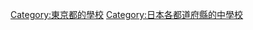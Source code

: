 {{日本行政區劃分類導航|的中學校|top=日本各都道府縣的中學校}}

[[Category:東京都的學校|Category:東京都的學校]]
[[Category:日本各都道府縣的中學校|Category:日本各都道府縣的中學校]]